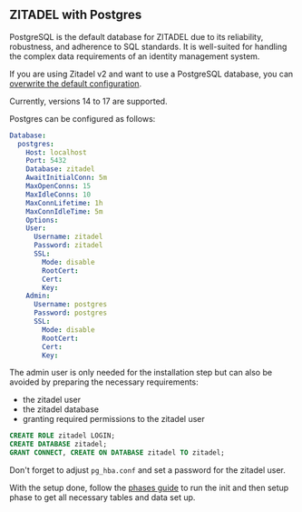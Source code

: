 ## ZITADEL with Postgres

PostgreSQL is the default database for ZITADEL due to its reliability, robustness, and adherence to SQL standards. It is well-suited for handling the complex data requirements of an identity management system.

If you are using Zitadel v2 and want to use a PostgreSQL database, you can [overwrite the default configuration](../configure/configure.mdx).

Currently, versions 14 to 17 are supported.

Postgres can be configured as follows:
```yaml
Database:
  postgres:
    Host: localhost
    Port: 5432
    Database: zitadel
    AwaitInitialConn: 5m
    MaxOpenConns: 15
    MaxIdleConns: 10
    MaxConnLifetime: 1h
    MaxConnIdleTime: 5m
    Options:
    User:
      Username: zitadel
      Password: zitadel
      SSL:
        Mode: disable
        RootCert:
        Cert:
        Key:
    Admin:
      Username: postgres
      Password: postgres
      SSL:
        Mode: disable
        RootCert:
        Cert:
        Key:
```

The admin user is only needed for the installation step but can also be avoided
by preparing the necessary requirements:

* the zitadel user
* the zitadel database
* granting required permissions to the zitadel user

```sql
CREATE ROLE zitadel LOGIN;
CREATE DATABASE zitadel;
GRANT CONNECT, CREATE ON DATABASE zitadel TO zitadel;
```

Don't forget to adjust `pg_hba.conf` and set a password for the zitadel user.

With the setup done, follow the [phases guide](/docs/self-hosting/manage/updating_scaling#separating-init-and-setup-from-the-runtime)
to run the init and then setup phase to get all necessary tables and data set up.
